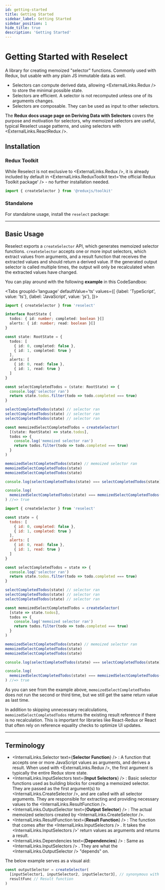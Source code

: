 ```yaml
---
id: getting-started
title: Getting Started
sidebar_label: Getting Started
sidebar_position: 1
hide_title: true
description: 'Getting Started'
---
```



# Getting Started with Reselect

A library for creating memoized "selector" functions. Commonly used with Redux, but usable with any plain JS immutable data as well.

- Selectors can compute derived data, allowing <ExternalLinks.Redux /> to store the minimal possible state.
- Selectors are efficient. A selector is not recomputed unless one of its arguments changes.
- Selectors are composable. They can be used as input to other selectors.

The **Redux docs usage page on <Link to="https://redux.js.org/usage/deriving-data-selectors">Deriving Data with Selectors</Link>** covers the purpose and motivation for selectors, why memoized selectors are useful, typical Reselect usage patterns, and using selectors with <ExternalLinks.ReactRedux />.

## Installation

### Redux Toolkit

While Reselect is not exclusive to <ExternalLinks.Redux />, it is already included by default in <ExternalLinks.ReduxToolkit text='the official Redux Toolkit package' /> - no further installation needed.

```ts
import { createSelector } from '@reduxjs/toolkit'
```

### Standalone

For standalone usage, install the `reselect` package:

<PackageTabs />

---

## Basic Usage

Reselect exports a `createSelector` API, which generates memoized selector functions. `createSelector` accepts one or more input selectors, which extract values from arguments, and a result function that receives the extracted values and should return a derived value. If the generated output selector is called multiple times, the output will only be recalculated when the extracted values have changed.

You can play around with the following **example** in <Link to='https://codesandbox.io/s/reselect-example-g3k9gf?file=/src/index.js'>this CodeSandbox</Link>:

<!-- START: basicUsage.ts -->

<Tabs
  groupId='language'
  defaultValue='ts'
  values={[
    {label: 'TypeScript', value: 'ts'},
    {label: 'JavaScript', value: 'js'},
  ]}>
  <TabItem value='ts'>

```ts title="basicUsage.ts"
import { createSelector } from 'reselect'

interface RootState {
  todos: { id: number; completed: boolean }[]
  alerts: { id: number; read: boolean }[]
}

const state: RootState = {
  todos: [
    { id: 0, completed: false },
    { id: 1, completed: true }
  ],
  alerts: [
    { id: 0, read: false },
    { id: 1, read: true }
  ]
}

const selectCompletedTodos = (state: RootState) => {
  console.log('selector ran')
  return state.todos.filter(todo => todo.completed === true)
}

selectCompletedTodos(state) // selector ran
selectCompletedTodos(state) // selector ran
selectCompletedTodos(state) // selector ran

const memoizedSelectCompletedTodos = createSelector(
  [(state: RootState) => state.todos],
  todos => {
    console.log('memoized selector ran')
    return todos.filter(todo => todo.completed === true)
  }
)

memoizedSelectCompletedTodos(state) // memoized selector ran
memoizedSelectCompletedTodos(state)
memoizedSelectCompletedTodos(state)

console.log(selectCompletedTodos(state) === selectCompletedTodos(state)) //=> false

console.log(
  memoizedSelectCompletedTodos(state) === memoizedSelectCompletedTodos(state)
) //=> true
```

  </TabItem>
  <TabItem value='js'>

```js title="basicUsage.js"
import { createSelector } from 'reselect'

const state = {
  todos: [
    { id: 0, completed: false },
    { id: 1, completed: true }
  ],
  alerts: [
    { id: 0, read: false },
    { id: 1, read: true }
  ]
}

const selectCompletedTodos = state => {
  console.log('selector ran')
  return state.todos.filter(todo => todo.completed === true)
}

selectCompletedTodos(state) // selector ran
selectCompletedTodos(state) // selector ran
selectCompletedTodos(state) // selector ran

const memoizedSelectCompletedTodos = createSelector(
  [state => state.todos],
  todos => {
    console.log('memoized selector ran')
    return todos.filter(todo => todo.completed === true)
  }
)

memoizedSelectCompletedTodos(state) // memoized selector ran
memoizedSelectCompletedTodos(state)
memoizedSelectCompletedTodos(state)

console.log(selectCompletedTodos(state) === selectCompletedTodos(state)) //=> false

console.log(
  memoizedSelectCompletedTodos(state) === memoizedSelectCompletedTodos(state)
) //=> true
```

  </TabItem>
</Tabs>

  <!-- END: basicUsage.ts -->

As you can see from the example above, `memoizedSelectCompletedTodos` does not run the second or third time, but we still get the same return value as last time.

In addition to skipping unnecessary recalculations, `memoizedSelectCompletedTodos` returns the existing result reference if there is no recalculation. This is important for libraries like React-Redux or React that often rely on reference equality checks to optimize UI updates.

---

## Terminology

- <InternalLinks.Selector text={<b>Selector Function</b>} />
  : A function that accepts one or more JavaScript values as arguments, and derives
  a result. When used with <ExternalLinks.Redux />, the first argument is typically
  the entire Redux store state.
- <InternalLinks.InputSelectors text={<b>Input Selectors</b>} />
  : Basic selector functions used as building blocks for creating a memoized selector.
  They are passed as the first argument(s) to <InternalLinks.CreateSelector />, and
  are called with all selector arguments. They are responsible for extracting and
  providing necessary values to the <InternalLinks.ResultFunction />.
- <InternalLinks.OutputSelector text={<b>Output Selector</b>} />
  : The actual memoized selectors created by <InternalLinks.CreateSelector />.
- <InternalLinks.ResultFunction text={<b>Result Function</b>} />
  : The function that comes after the <InternalLinks.InputSelectors />
  . It takes the <InternalLinks.InputSelectors />' return values as arguments
  and returns a result.
- <InternalLinks.Dependencies text={<b>Dependencies</b>} />
  : Same as <InternalLinks.InputSelectors />
  . They are what the <InternalLinks.OutputSelector /> "depends" on.

The below example serves as a visual aid:

```ts
const outputSelector = createSelector(
  [inputSelector1, inputSelector2, inputSelector3], // synonymous with `dependencies`.
  resultFunc // Result function
)
```
